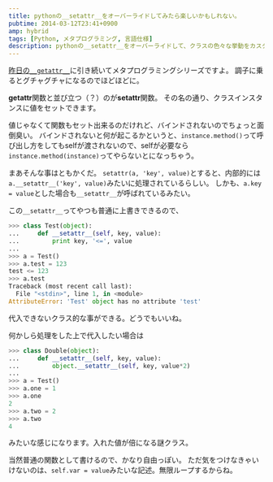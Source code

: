 ```yaml
---
title: pythonの__setattr__をオーバーライドしてみたら楽しいかもしれない。
pubtime: 2014-03-12T23:41+0900
amp: hybrid
tags: [Python, メタプログラミング, 言語仕様]
description: pythonの__setattr__をオーバーライドして、クラスの色々な挙動をカスタマイズするという実験をしてみました。
---
```


[昨日の`__getattr__`](/blog/2014/03/python-getattr-getattribute)に引き続いてメタプログラミングシリーズですよ。
調子に乗るとグチャグチャになるのでほどほどに。

**getattr**関数と並び立つ（？）のが**setattr**関数。
その名の通り、クラスインスタンスに値をセットできます。

値じゃなくて関数もセット出来るのだけれど、バインドされないのでちょっと面倒臭い。
バインドされないと何が起こるかというと、`instance.method()`って呼び出し方をしてもselfが渡されないので、selfが必要なら`instance.method(instance)`ってやらないとになっちゃう。

まあそんな事はともかくだ。
`setattr(a, 'key', value)`とすると、内部的には`a.__setattr__('key', value)`みたいに処理されているらしい。
しかも、`a.key = value`とした場合も`__setattr__`が呼ばれているみたい。

この`__setattr__`ってやつも普通に上書きできるので、
``` python
>>> class Test(object):
... 	def __setattr__(self, key, value):
... 		print key, '<=', value
...
>>> a = Test()
>>> a.test = 123
test <= 123
>>> a.test
Traceback (most recent call last):
  File "<stdin>", line 1, in <module>
AttributeError: 'Test' object has no attribute 'test'
```
代入できないクラス的な事ができる。どうでもいいね。

何かしら処理をした上で代入したい場合は
``` python
>>> class Double(object):
... 	def __setattr__(self, key, value):
... 		object.__setattr__(self, key, value*2)
...
>>> a = Test()
>>> a.one = 1
>>> a.one
2
>>> a.two = 2
>>> a.two
4
```
みたいな感じになります。入れた値が倍になる謎クラス。

当然普通の関数として書けるので、かなり自由っぽい。
ただ気をつけなきゃいけないのは、`self.var = value`みたいな記述。無限ループするからね。
